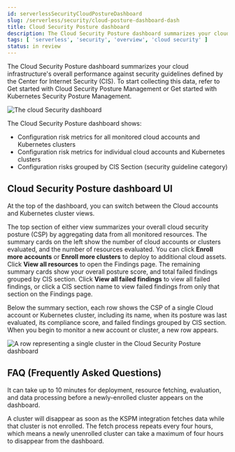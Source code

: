 ```yaml
---
id: serverlessSecurityCloudPostureDashboard
slug: /serverless/security/cloud-posture-dashboard-dash
title: Cloud Security Posture dashboard
description: The Cloud Security Posture dashboard summarizes your cloud infrastructure's performance on CIS security benchmarks.
tags: [ 'serverless', 'security', 'overview', 'cloud security' ]
status: in review
---
```


<DocBadge template="technical preview" />
<div id="cloud-posture-dashboard"></div>

The Cloud Security Posture dashboard summarizes your cloud infrastructure's overall performance against <DocLink id="serverlessSecurityBenchmarkRules">security guidelines</DocLink> defined by the Center for Internet Security (CIS). To start collecting this data, refer to <DocLink id="serverlessSecurityCspmGetStarted">Get started with Cloud Security Posture Management</DocLink> or <DocLink id="serverlessSecurityGetStartedWithKspm">Get started with Kubernetes Security Posture Management</DocLink>.

![The cloud Security dashboard](../images/cloud-posture-dashboard/-dashboards-cloud-sec-dashboard.png)

The Cloud Security Posture dashboard shows:

* Configuration risk metrics for all monitored cloud accounts and Kubernetes clusters
* Configuration risk metrics for individual cloud accounts and Kubernetes clusters
* Configuration risks grouped by CIS Section (security guideline category)


<div id="cloud-posture-dashboard-UI"></div>

## Cloud Security Posture dashboard UI

At the top of the dashboard, you can switch between the Cloud accounts and Kubernetes cluster views.

The top section of either view summarizes your overall cloud security posture (CSP) by aggregating data from all monitored resources. The summary cards on the left show the number of cloud accounts or clusters evaluated, and the number of resources evaluated. You can click **Enroll more accounts** or **Enroll more clusters** to deploy to additional cloud assets. Click **View all resources** to open the <DocLink id="serverlessSecurityCspmFindingsPage">Findings page</DocLink>. The remaining summary cards show your overall posture score, and total failed findings grouped by CIS section. Click **View all failed findings** to view all failed findings, or click a CIS section name to view failed findings from only that section on the <DocLink id="serverlessSecurityCspmFindingsPage">Findings page</DocLink>.

Below the summary section, each row shows the CSP of a single Cloud account or Kubernetes cluster, including its name, when its posture was last evaluated, its compliance score, and failed findings grouped by CIS section. When you begin to monitor a new account or cluster, a new row appears.

![A row representing a single cluster in the Cloud Security Posture dashboard](../images/cloud-posture-dashboard/-dashboards-cloud-sec-dashboard-individual-row.png)

<div id="cloud-posture-dashboard-faq"></div>

## FAQ (Frequently Asked Questions)

<DocAccordion buttonContent="When do newly-enrolled clusters appear on the dashboard?">

It can take up to 10 minutes for deployment, resource fetching, evaluation, and data processing before a newly-enrolled cluster appears on the dashboard.

</DocAccordion>

<DocAccordion buttonContent="When do unenrolled clusters disappear from the dashboard?">

A cluster will disappear as soon as the KSPM integration fetches data while that cluster is not enrolled. The fetch process repeats every four hours, which means a newly unenrolled cluster can take a maximum of four hours to disappear from the dashboard.

</DocAccordion>
